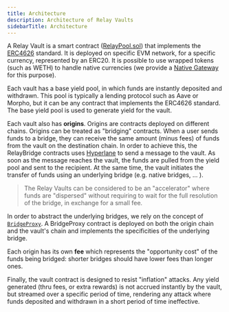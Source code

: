 ```yaml
---
title: Architecture
description: Architecture of Relay Vaults
sidebarTitle: Architecture
---
```


A Relay Vault is a smart contract ([RelayPool.sol](./contracts/RelayPool)) that
implements the
[ERC4626](https://ethereum.org/en/developers/docs/standards/tokens/erc-4626/)
standard. It is deployed on specific EVM network, for a specific currency,
represented by an ERC20. It is possible to use wrapped tokens (such as WETH) to
handle native currencies (we provide a
[Native Gateway](./contracts/RelayPoolNativeGateway) for this purpose).

Each vault has a base yield pool, in which funds are instantly deposited and
withdrawn. This pool is typically a lending protocol such as Aave or Morpho, but
it can be any contract that implements the ERC4626 standard. The base yield pool
is used to generate yield for the vault.

Each vault also has **origins**. Origins are contracts deployed on different
chains. Origins can be treated as "bridging" contracts. When a user sends funds
to a bridge, they can receive the same amount (minus fees) of funds from the
vault on the destination chain. In order to achieve this, the RelayBridge
contracts uses [Hyperlane](https://hyperlane.xyz/) to send a message to the
vault. As soon as the message reaches the vault, the funds are pulled from the
yield pool and sent to the recipient. At the same time, the vault initiates the
transfer of funds using an underlying bridge (e.g. native bridges, ... ).

> The Relay Vaults can be considered to be an "accelerator" where funds are
> "dispersed" without requiring to wait for the full resolution of the bridge,
> in exchange for a small fee.

In order to abstract the underlying bridges, we rely on the concept of
[`BridgeProxy`](./contracts/RelayBridge). A BridgeProxy contract is deployed on
both the origin chain and the vault's chain and implements the specificities of
the underlying bridge.

Each origin has its own **fee** which represents the "opportunity cost" of the
funds being bridged: shorter bridges should have lower fees than longer ones.

Finally, the vault contract is designed to resist "inflation" attacks. Any yield
generated (thru fees, or extra rewards) is not accrued instantly by the vault,
but streamed over a specific period of time, rendering any attack where funds
deposited and withdrawn in a short period of time ineffective.
